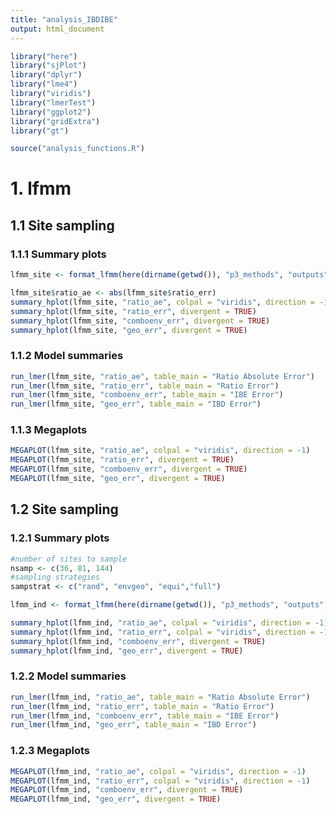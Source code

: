 ```yaml
---
title: "analysis_IBDIBE"
output: html_document
---
```

```r
library("here")
library("sjPlot")
library("dplyr")
library("lme4")
library("viridis")
library("lmerTest")
library("ggplot2")
library("gridExtra")
library("gt")

source("analysis_functions.R")
```

# 1. lfmm

## 1.1 Site sampling 

### 1.1.1 Summary plots

```r
lfmm_site <- format_lfmm(here(dirname(getwd()), "p3_methods", "outputs", "lfmm_sitesampling_results.csv"))

lfmm_site$ratio_ae <- abs(lfmm_site$ratio_err)
summary_hplot(lfmm_site, "ratio_ae", colpal = "viridis", direction = -1)
summary_hplot(lfmm_site, "ratio_err", divergent = TRUE)
summary_hplot(lfmm_site, "comboenv_err", divergent = TRUE)
summary_hplot(lfmm_site, "geo_err", divergent = TRUE)
```

### 1.1.2 Model summaries

```r
run_lmer(lfmm_site, "ratio_ae", table_main = "Ratio Absolute Error")
run_lmer(lfmm_site, "ratio_err", table_main = "Ratio Error")
run_lmer(lfmm_site, "comboenv_err", table_main = "IBE Error")
run_lmer(lfmm_site, "geo_err", table_main = "IBD Error")
```

### 1.1.3 Megaplots
```r
MEGAPLOT(lfmm_site, "ratio_ae", colpal = "viridis", direction = -1)
MEGAPLOT(lfmm_site, "ratio_err", divergent = TRUE)
MEGAPLOT(lfmm_site, "comboenv_err", divergent = TRUE)
MEGAPLOT(lfmm_site, "geo_err", divergent = TRUE)
```

## 1.2 Site sampling 

### 1.2.1 Summary plots

```r
#number of sites to sample
nsamp <- c(36, 81, 144)
#sampling strategies
sampstrat <- c("rand", "envgeo", "equi","full")

lfmm_ind <- format_lfmm(here(dirname(getwd()), "p3_methods", "outputs", "lfmm_indsampling_results.csv"))

summary_hplot(lfmm_ind, "ratio_ae", colpal = "viridis", direction = -1)
summary_hplot(lfmm_ind, "ratio_err", colpal = "viridis", direction = -1)
summary_hplot(lfmm_ind, "comboenv_err", divergent = TRUE)
summary_hplot(lfmm_ind, "geo_err", divergent = TRUE)
```

### 1.2.2 Model summaries

```r
run_lmer(lfmm_ind, "ratio_ae", table_main = "Ratio Absolute Error")
run_lmer(lfmm_ind, "ratio_err", table_main = "Ratio Error")
run_lmer(lfmm_ind, "comboenv_err", table_main = "IBE Error")
run_lmer(lfmm_ind, "geo_err", table_main = "IBD Error")
```

### 1.2.3 Megaplots

```r
MEGAPLOT(lfmm_ind, "ratio_ae", colpal = "viridis", direction = -1)
MEGAPLOT(lfmm_ind, "ratio_err", colpal = "viridis", direction = -1)
MEGAPLOT(lfmm_ind, "comboenv_err", divergent = TRUE)
MEGAPLOT(lfmm_ind, "geo_err", divergent = TRUE)
```

